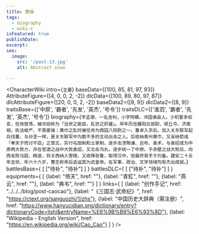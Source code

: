 ```yaml
---
title: 曹操
tags:
  - biography
  - wiki-c
isFeatured: true
publishDate:
excerpt:
seo:
  image:
    src: '/post-13.jpg'
    alt: Abstract snow

---
```



<CharacterWiki
  intro={`主要`}
  baseData={[100, 85, 81, 97, 93]}
  AttributeFigure={[4, 0, 0, 2, -2]}
  dlcData={[100, 89, 80, 97, 87]}
  dlcAttributeFigure={[20, 0, 0, 2, -2]}
  baseData2={[8, 9]}
  dlcData2={[8, 9]}
  traitsBase={['中原', '霸者', '先发', '英杰', '号令']}
  traitsDLC={['淮泗', '霸者', '先发', '英杰', '号令']}
  biography={`字孟德，一名吉利，小字阿瞒，沛国谯县人。少机警多权变，任侠放荡，被许劭称为「治世之能臣，乱世之奸雄」。早年历任雒阳北部尉、顿丘令、济南相，执法峻严，不畏豪强；黄巾之乱时被任命为西园八校尉之一。董卓入京后，加入关东联军起兵伐董，与孙坚一样，是关东联军中为数不多的主动出击之人。后收纳青州黄巾，又采纳荀彧「奉天子而讨不臣」之意见，实行屯田制和士家制，逐步击溃陶谦、吕布、袁术，与袁绍成为中原两大势力，并在官渡之战中大败袁绍，又北击乌丸，逐步统一了中原。于赤壁之战大败后，向西击败马超、韩遂，将关西纳入管辖，又收降张鲁，取得汉中，但最终易手于刘备。建安二十五年去世，年六十六岁，曹丕称帝后追谥其为武皇帝。在军事、政治、文学领域均有杰出成就。`}
  battlesBase={
    [
      ["待补", "待补"]
    ]
  }
  battlesDLC={
    [
      ["待补", "待补"]
    ]
  }
  equipments={
    [
      {label: "倚天", href: ""},
      {label: "青釭", href: ""},
      {label: "燕云", href: ""},
      {label: "典韦", href: ""}
    ]
  }
  links={
    [
      {label: "创作手记", href: "../../../blog/post-caocao"},
      {label: "《三国志·武帝纪》", href: "https://ctext.org/sanguozhi/1/zhs"},
      {label: "中国历史大辞典（需注册）", href: "https://www.hanyucidian.org/dictionary/entry?dictionaryCode=lishi&entryName=%E6%9B%B9%E6%93%8D"},
      {label: "Wikipedia - English Version", href: "https://en.wikipedia.org/wiki/Cao_Cao"}
    ]
  }
/>
